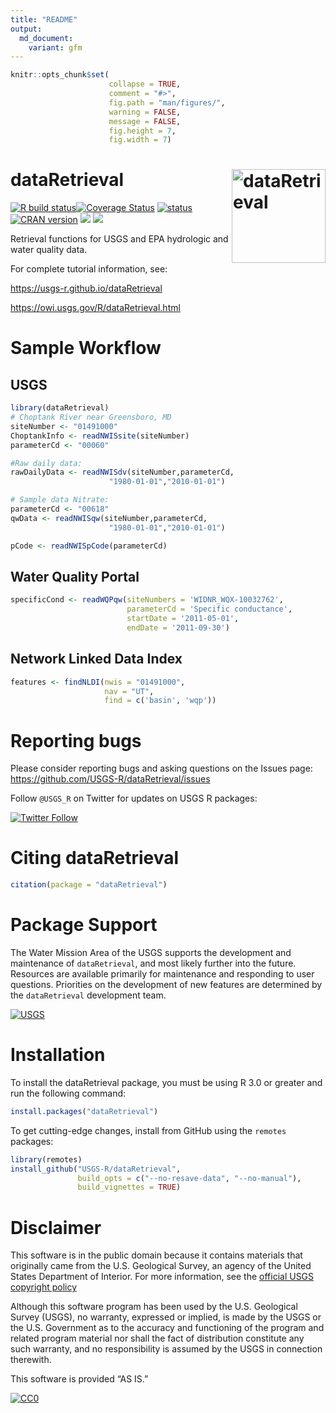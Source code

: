 ```yaml
---
title: "README"
output:
  md_document:
    variant: gfm
---
```


```r
knitr::opts_chunk$set(
                      collapse = TRUE,
                      comment = "#>",
                      fig.path = "man/figures/",
                      warning = FALSE,
                      message = FALSE,
                      fig.height = 7,
                      fig.width = 7)
```


# dataRetrieval <img src="man/figures/logo.png" alt="dataRetrieval" height="150px" align="right" />

[![R build status](https://github.com/USGS-R/dataRetrieval/workflows/R-CMD-check/badge.svg)](https://github.com/USGS-R/dataRetrieval/actions)[![Coverage Status](https://coveralls.io/repos/github/USGS-R/dataRetrieval/badge.svg?branch=main)](https://coveralls.io/github/USGS-R/dataRetrieval?branch=main) [![status](https://img.shields.io/badge/USGS-Core-green.svg)](https://owi.usgs.gov/R/packages.html#core) [![CRAN version](http://www.r-pkg.org/badges/version/dataRetrieval)](https://cran.r-project.org/package=dataRetrieval) [![](http://cranlogs.r-pkg.org/badges/dataRetrieval)](https://cran.r-project.org/package=dataRetrieval) [![](http://cranlogs.r-pkg.org/badges/grand-total/dataRetrieval)](https://cran.r-project.org/package=dataRetrieval)

Retrieval functions for USGS and EPA hydrologic and water quality data. 

For complete tutorial information, see:

[https://usgs-r.github.io/dataRetrieval](https://usgs-r.github.io/dataRetrieval)

[https://owi.usgs.gov/R/dataRetrieval.html](https://owi.usgs.gov/R/dataRetrieval.html)

# Sample Workflow

## USGS

```r
library(dataRetrieval)
# Choptank River near Greensboro, MD
siteNumber <- "01491000" 
ChoptankInfo <- readNWISsite(siteNumber)
parameterCd <- "00060"

#Raw daily data:
rawDailyData <- readNWISdv(siteNumber,parameterCd,
                      "1980-01-01","2010-01-01")

# Sample data Nitrate:
parameterCd <- "00618"
qwData <- readNWISqw(siteNumber,parameterCd,
                      "1980-01-01","2010-01-01")

pCode <- readNWISpCode(parameterCd)

```

## Water Quality Portal

```r
specificCond <- readWQPqw(siteNumbers = 'WIDNR_WQX-10032762',
                          parameterCd = 'Specific conductance',
                          startDate = '2011-05-01',
                          endDate = '2011-09-30')

```

## Network Linked Data Index

```r
features <- findNLDI(nwis = "01491000",
                     nav = "UT",
                     find = c('basin', 'wqp'))
```

# Reporting bugs

Please consider reporting bugs and asking questions on the Issues page:
[https://github.com/USGS-R/dataRetrieval/issues](https://github.com/USGS-R/dataRetrieval/issues)

Follow `@USGS_R` on Twitter for updates on USGS R packages:

[![Twitter Follow](https://img.shields.io/twitter/follow/USGS_R.svg?style=social&label=Follow%20USGS_R)](https://twitter.com/USGS_R)

# Citing dataRetrieval

```r
citation(package = "dataRetrieval")
```

# Package Support

The Water Mission Area of the USGS supports the development and maintenance of `dataRetrieval`, and most likely further into the future. Resources are available primarily for maintenance and responding to user questions. Priorities on the development of new features are determined by the `dataRetrieval` development team.

[![USGS](http://usgs-r.github.io/images/usgs.png)](https://www.usgs.gov/)

# Installation

To install the dataRetrieval package, you must be using R 3.0 or greater and run the following command:

```r
install.packages("dataRetrieval")
```


To get cutting-edge changes, install from GitHub using the `remotes` packages:

```r
library(remotes)
install_github("USGS-R/dataRetrieval", 
               build_opts = c("--no-resave-data", "--no-manual"),
               build_vignettes = TRUE)
```


# Disclaimer

This software is in the public domain because it contains materials that originally came from the U.S. Geological Survey, an agency of the United States Department of Interior. For more information, see the [official USGS copyright policy](https://www2.usgs.gov/visual-id/credit_usgs.html#copyright)

Although this software program has been used by the U.S. Geological Survey (USGS), no warranty, expressed or implied, is made by the USGS or the U.S. Government as to the accuracy and functioning of the program and related program material nor shall the fact of distribution constitute any such warranty, and no responsibility is assumed by the USGS in connection therewith.

This software is provided "AS IS."

 [
    ![CC0](http://i.creativecommons.org/p/zero/1.0/88x31.png)
  ](http://creativecommons.org/publicdomain/zero/1.0/)

